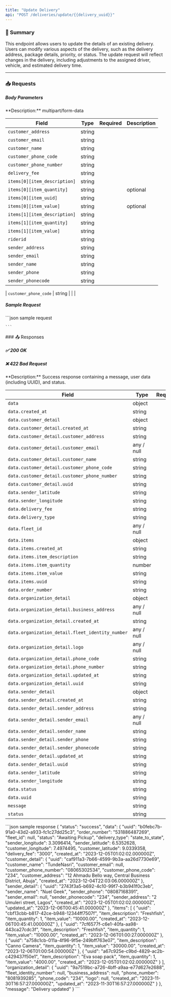 ```yaml
---
title: "Update Delivery"
api: "POST /deliveries/update/{{delivery_uuid}}"
---
```


### 📝 Summary

This endpoint allows users to update the details of an existing delivery. Users can modify various aspects of the delivery, such as the delivery address, package details, priority, or status. The update request will reflect changes in the delivery, including adjustments to the assigned driver, vehicle, and estimated delivery time.

---

### 📥 Requests
##### Body Parameters
<Expandable>
**Description:** multipart/form-data

| **Field**   | **Type** | **Required** | **Description**          |
|-------------|----------|-------------:|---------------------------|
| `customer_address`   | string   |        |         |
| `customer_email`      | string   |        |                 |
| `customer_name` | string   |       |  |
| `customer_phone_code`    | string   |        |     |
| `customer_phone_number`    | string   |        |     |
| `delivery_fee`    | string   |        |     |
| `items[0][item_description]`    | string   |        |     |
| `items[0][item_quantity]`    | string   |        |  optional    |
| `items[0][item_uuid]`    | string   |        |      |
| `items[0][item_value]`    | string   |        |  optional    |
| `items[1][item_description]`    | string   |        |      |
| `items[1][item_quantity]`    | string   |        |      |
| `items[1][item_value]`    | string   |        |      |
| `riderid`    | string   |        |      |
| `sender_address`    | string   |        |      |
| `sender_email`    | string   |        |      |
| `sender_name`    | string   |        |      |
| `sender_phone`    | string   |        |      |
| `sender_phonecode`    | string   |        |      |

| `customer_phone_code`    | string   |        |     |
</Expandable>

##### Sample Request
<Expandable>
    ```json sample request
    
    
    ```
</Expandable>
### 📤 Responses

##### ✅ 200 OK
##### ❌ 422 Bad Request

<Expandable>
**Description:** Success response containing a message, user data (including UUID), and status.

| **Field**   | **Type** | **Required** | **Description**          |
|-------------|----------|-------------:|---------------------------|
| `data`   | object   |     |           |
| `data.created_at`      | string   |        |                |
| `data.customer_detail` | object   |        |  |
| `data.customer_detail.created_at`    | string   |        |     |
| `data.customer_detail.customer_address`    | string   |        |     |
| `data.customer_detail.customer_email`    | any / null   |        |     |
| `data.customer_detail.customer_name`    | string   |        |     |
| `data.customer_detail.customer_phone_code`    | string   |        |     |
| `data.customer_detail.customer_phone_number`    | string   |        |     |
| `data.customer_detail.uuid`    | string   |        |     |
| `data.sender_latitude`    | string   |        |      |
| `data.sender_longitude`    | string   |        |      |
| `data.delivery_fee`    | string   |        |      |
| `data.delivery_type`    | string   |        |      |
| `data.fleet_id`    | any / null   |        |      |
| `data.items`    | object   |        |      |
| `data.items.created_at`    | string   |        |      |
| `data.items.item_description`    | string   |        |      |
| `data.items.item_quantity`    | number   |        |      |
| `data.items.item_value`    | string   |        |      |
| `data.items.uuid`    | string   |        |      |
| `data.order_number`    | string  |        |      |
| `data.organization_detail`    | object  |        |      |
| `data.organization_detail.business_address`    | any / null  |        |      |
| `data.organization_detail.created_at`    | string  |        |      |
| `data.organization_detail.fleet_identity_number`    | any / null  |        |      |
| `data.organization_detail.logo`    | any / null |        |      |
| `data.organization_detail.phone_code`    | string  |        |      |
| `data.organization_detail.phone_number`    | string  |        |      |
| `data.organization_detail.updated_at`    | string  |        |      |
| `data.organization_detail.uuid`    | string  |        |      |
| `data.sender_detail`    | object  |        |      |
| `data.sender_detail.created_at`    | string   |        |      |
| `data.sender_detail.sender_address`    | string   |        |      |
| `data.sender_detail.sender_email`    | any / null   |        |      |
| `data.sender_detail.sender_name`    | string  |        |      |
| `data.sender_detail.sender_phone`    | string   |        |      |
| `data.sender_detail.sender_phonecode`    | string   |        |      |
| `data.sender_detail.updated_at`    | string   |        |      |
| `data.sender_detail.uuid`    | string   |        |      |
| `data.sender_latitude`    | string   |        |      |
| `data.sender_longitude`    | string   |        |      |
| `data.status`    | string   |        |      |
| `data.uuid`    | string   |        |      |
| `message`    | string   |        |      |
| `status`    | string   |        |      |
</Expandable>

<ResponseExample>
    ```json sample response
    {
    "status": "success",
    "data": {
        "uuid": "b0febc7b-91a0-43d2-a933-fc1c27dd25c3",
        "order_number": "531886487269",
        "fleet_id": null,
        "status": "Awaiting Pickup",
        "delivery_type": "state_to_state",
        "sender_longitude": 3.3096414,
        "sender_latitude": 6.5352628,
        "customer_longitude": 7.4974495,
        "customer_latitude": 9.0339358,
        "delivery_fee": "3000",
        "created_at": "2023-12-05T01:02:02.000000Z",
        "customer_detail": {
            "uuid": "caf911a3-7b66-4599-9b3a-aa26d7730e69",
            "customer_name": "TundeNasri",
            "customer_email": null,
            "customer_phone_number": "08065302534",
            "customer_phone_code": "234",
            "customer_address": "12 Ahmadu Bello way, Central Business District, Abuja",
            "created_at": "2023-12-04T22:03:06.000000Z"
        },
        "sender_detail": {
            "uuid": "2743f3a5-b692-4c10-99f7-b3b941f0c3eb",
            "sender_name": "Nuel Geek",
            "sender_phone": "08087168391",
            "sender_email": null,
            "sender_phonecode": "234",
            "sender_address": "2 Umuleri street, Lagos",
            "created_at": "2023-12-05T01:02:02.000000Z",
            "updated_at": "2023-12-06T00:45:41.000000Z"
        },
        "items": [
            {
                "uuid": "cbf13cbb-b817-42ce-b948-12344ff7507f",
                "item_description": "Freshfish",
                "item_quantity": 1,
                "item_value": "10000.00",
                "created_at": "2023-12-06T00:45:41.000000Z"
            },
            {
                "uuid": "7cf6577f-c6e1-40fa-aa98-443ca27cdc3f",
                "item_description": "Freshfish",
                "item_quantity": 1,
                "item_value": "10000.00",
                "created_at": "2023-12-06T01:00:27.000000Z"
            },
            {
                "uuid": "a758c1cb-011a-4f96-9f5e-249bff763e07",
                "item_description": "Canno Camera",
                "item_quantity": 1,
                "item_value": "30000.00",
                "created_at": "2023-12-06T01:00:54.000000Z"
            },
            {
                "uuid": "a67c925e-c9bd-4829-ac2b-c429437f50e1",
                "item_description": "Eva soap pack",
                "item_quantity": 1,
                "item_value": "4000.00",
                "created_at": "2023-12-05T01:02:02.000000Z"
            }
        ],
        "organization_detail": {
            "uuid": "9a7519bc-a726-4bff-a9aa-e77d627e2688",
            "fleet_identity_number": null,
            "business_address": null,
            "phone_number": "8081939285",
            "phone_code": "234",
            "logo": null,
            "created_at": "2023-11-30T16:57:27.000000Z",
            "updated_at": "2023-11-30T16:57:27.000000Z"
        }
    },
    "message": "Delivery updated"
}
    ```
</ResponseExample>
